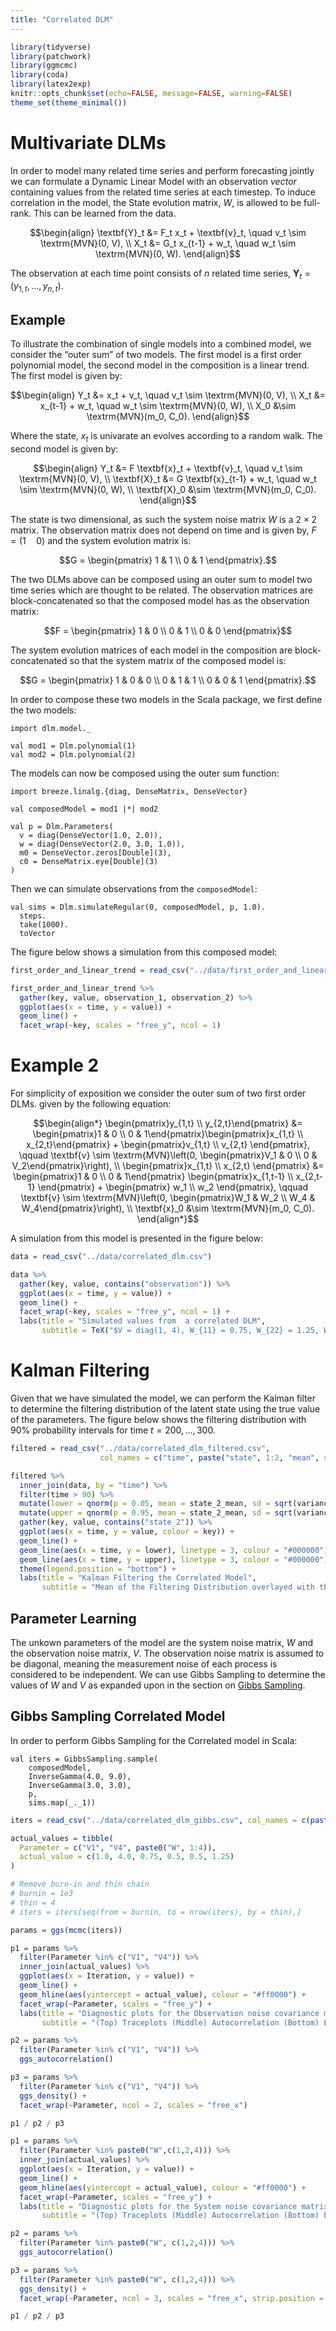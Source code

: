 ```yaml
---
title: "Correlated DLM"
---
```


```r
library(tidyverse)
library(patchwork)
library(ggmcmc)
library(coda)
library(latex2exp)
knitr::opts_chunk$set(echo=FALSE, message=FALSE, warning=FALSE)
theme_set(theme_minimal())
```

# Multivariate DLMs

In order to model many related time series and perform forecasting jointly we can formulate a Dynamic Linear Model with an observation *vector* containing values from the related time series at each timestep. To induce correlation in the model, the State evolution matrix, $W$, is allowed to be full-rank. This can be learned from the data.

$$\begin{align}
\textbf{Y}_t &= F_t x_t + \textbf{v}_t, \quad v_t \sim \textrm{MVN}(0, V), \\
X_t &= G_t x_{t-1} + w_t, \quad w_t \sim \textrm{MVN}(0, W).
\end{align}$$

The observation at each time point consists of $n$ related time series, $\textbf{Y}_t = (y_{1,t},\dots,y_{n,t})$.

## Example

To illustrate the combination of single models into a combined model, we consider the "outer sum" of two models. The first model is a first order polynomial model, the second model in the composition is a linear trend. The first model is given by:

$$\begin{align}
Y_t &= x_t + v_t, \quad v_t \sim \textrm{MVN}(0, V), \\
X_t &= x_{t-1} + w_t, \quad w_t \sim \textrm{MVN}(0, W), \\
X_0 &\sim \textrm{MVN}(m_0, C_0).
\end{align}$$

Where the state, $x_t$ is univarate an evolves according to a random walk. The second model is given by: 

$$\begin{align}
Y_t &= F \textbf{x}_t + \textbf{v}_t, \quad v_t \sim \textrm{MVN}(0, V), \\
\textbf{X}_t &= G \textbf{x}_{t-1} + w_t, \quad w_t \sim \textrm{MVN}(0, W), \\
\textbf{X}_0 &\sim \textrm{MVN}(m_0, C_0).
\end{align}$$

The state is two dimensional, as such the system noise matrix $W$ is a $2 \times 2$ matrix. The observation matrix does not depend on time and is given by, $F = (1 \quad 0)$ and the system evolution matrix is:

$$G = \begin{pmatrix} 
1 & 1 \\
0 & 1
\end{pmatrix}.$$

The two DLMs above can be composed using an outer sum to model two time series which are thought to be related. The observation matrices are block-concatenated so that the composed model has as the observation matrix: 

$$F = \begin{pmatrix} 
1 & 0 \\
0 & 1 \\
0 & 0
\end{pmatrix}$$ 

The system evolution matrices of each model in the composition are block-concatenated so that the system matrix of the composed model is:

$$G = \begin{pmatrix} 
1 & 0 & 0 \\
0 & 1 & 1 \\
0 & 0 & 1
\end{pmatrix}.$$

In order to compose these two models in the Scala package, we first define the two models:

```tut:silent
import dlm.model._

val mod1 = Dlm.polynomial(1)
val mod2 = Dlm.polynomial(2)
```

The models can now be composed using the outer sum function:

```tut:silent
import breeze.linalg.{diag, DenseMatrix, DenseVector}

val composedModel = mod1 |*| mod2

val p = Dlm.Parameters(
  v = diag(DenseVector(1.0, 2.0)), 
  w = diag(DenseVector(2.0, 3.0, 1.0)),
  m0 = DenseVector.zeros[Double](3), 
  c0 = DenseMatrix.eye[Double](3)
)
```

Then we can simulate observations from the `composedModel`:

```tut:silent
val sims = Dlm.simulateRegular(0, composedModel, p, 1.0).
  steps.
  take(1000).
  toVector
```

The figure below shows a simulation from this composed model:

```r
first_order_and_linear_trend = read_csv("../data/first_order_and_linear_trend.csv")

first_order_and_linear_trend %>%
  gather(key, value, observation_1, observation_2) %>%
  ggplot(aes(x = time, y = value)) +
  geom_line() +
  facet_wrap(~key, scales = "free_y", ncol = 1)
```

# Example 2

For simplicity of exposition we consider the outer sum of two first order DLMs. given by the following equation:

$$\begin{align*}
\begin{pmatrix}y_{1,t} \\ y_{2,t}\end{pmatrix} &= \begin{pmatrix}1 & 0 \\ 0 & 1\end{pmatrix}\begin{pmatrix}x_{1,t} \\ x_{2,t}\end{pmatrix} + \begin{pmatrix}v_{1,t} \\ v_{2,t} \end{pmatrix}, \qquad \textbf{v} \sim \textrm{MVN}\left(0, \begin{pmatrix}V_1 & 0 \\ 0 & V_2\end{pmatrix}\right), \\
\begin{pmatrix}x_{1,t} \\ x_{2,t} \end{pmatrix} &= \begin{pmatrix}1 & 0 \\ 0 & 1\end{pmatrix} \begin{pmatrix}x_{1,t-1} \\ x_{2,t-1} \end{pmatrix} + \begin{pmatrix} w_1 \\ w_2 \end{pmatrix}, \qquad \textbf{v} \sim \textrm{MVN}\left(0, \begin{pmatrix}W_1 & W_2 \\ W_4 & W_4\end{pmatrix}\right), \\
\textbf{x}_0 &\sim \textrm{MVN}(m_0, C_0).
\end{align*}$$

A simulation from this model is presented in the figure below:

```r
data = read_csv("../data/correlated_dlm.csv")

data %>%
  gather(key, value, contains("observation")) %>%
  ggplot(aes(x = time, y = value)) +
  geom_line() +
  facet_wrap(~key, scales = "free_y", ncol = 1) +
  labs(title = "Simulated values from  a correlated DLM",
       subtitle = TeX("$V = diag(1, 4), W_{11} = 0.75, W_{22} = 1.25, W_{21} = 0.5$"))
```

# Kalman Filtering

Given that we have simulated the model, we can perform the Kalman filter to determine the filtering distribution of the latent state using the true value of the parameters. The figure below shows the filtering distribution with 90% probability intervals for time $t = 200, \dots , 300$.

```r
filtered = read_csv("../data/correlated_dlm_filtered.csv", 
                    col_names = c("time", paste("state", 1:2, "mean", sep = "_"), paste("variance", 1:2, sep = "_")))

filtered %>%
  inner_join(data, by = "time") %>%
  filter(time > 90) %>%
  mutate(lower = qnorm(p = 0.05, mean = state_2_mean, sd = sqrt(variance_2))) %>%
  mutate(upper = qnorm(p = 0.95, mean = state_2_mean, sd = sqrt(variance_2))) %>%
  gather(key, value, contains("state_2")) %>%
  ggplot(aes(x = time, y = value, colour = key)) +
  geom_line() +
  geom_line(aes(x = time, y = lower), linetype = 3, colour = "#000000") +
  geom_line(aes(x = time, y = upper), linetype = 3, colour = "#000000") +
  theme(legend.position = "bottom") +
  labs(title = "Kalman Filtering the Correlated Model",
       subtitle = "Mean of the Filtering Distribution overlayed with the actual simulated state with 90% probability intervals")
```


## Parameter Learning

The unkown parameters of the model are the system noise matrix, $W$ and the observation noise matrix, $V$. The observation noise matrix is assumed to be diagonal, meaning the measurement noise of each process is considered to be independent. We can use Gibbs Sampling to determine the values of $W$ and $V$ as expanded upon in the section on [Gibbs Sampling](gibbs_sampling.html).

## Gibbs Sampling Correlated Model

In order to perform Gibbs Sampling for the Correlated model in Scala:

```tut:silent
val iters = GibbsSampling.sample(
    composedModel, 
    InverseGamma(4.0, 9.0), 
    InverseGamma(3.0, 3.0), 
    p, 
    sims.map(_._1))
```

```r
iters = read_csv("../data/correlated_dlm_gibbs.csv", col_names = c(paste0("V", 1:4), paste0("W", 1:4)))

actual_values = tibble(
  Parameter = c("V1", "V4", paste0("W", 1:4)),
  actual_value = c(1.0, 4.0, 0.75, 0.5, 0.5, 1.25)
)

# Remove burn-in and thin chain
# burnin = 1e3
# thin = 4
# iters = iters[seq(from = burnin, to = nrow(iters), by = thin),]

params = ggs(mcmc(iters))

p1 = params %>%
  filter(Parameter %in% c("V1", "V4")) %>%
  inner_join(actual_values) %>%
  ggplot(aes(x = Iteration, y = value)) +
  geom_line() +
  geom_hline(aes(yintercept = actual_value), colour = "#ff0000") +
  facet_wrap(~Parameter, scales = "free_y") +
  labs(title = "Diagnostic plots for the Observation noise covariance matrix",
       subtitle = "(Top) Traceplots (Middle) Autocorrelation (Bottom) Empirical density")

p2 = params %>% 
  filter(Parameter %in% c("V1", "V4")) %>%
  ggs_autocorrelation()

p3 = params %>% 
  filter(Parameter %in% c("V1", "V4")) %>%
  ggs_density() +
  facet_wrap(~Parameter, ncol = 2, scales = "free_x")

p1 / p2 / p3
```

```r
p1 = params %>%
  filter(Parameter %in% paste0("W",c(1,2,4))) %>%
  inner_join(actual_values) %>%
  ggplot(aes(x = Iteration, y = value)) +
  geom_line() +
  geom_hline(aes(yintercept = actual_value), colour = "#ff0000") +
  facet_wrap(~Parameter, scales = "free_y") +
  labs(title = "Diagnostic plots for the System noise covariance matrix",
       subtitle = "(Top) Traceplots (Middle) Autocorrelation (Bottom) Empirical density")

p2 = params %>%
  filter(Parameter %in% paste0("W", c(1,2,4))) %>%
  ggs_autocorrelation()

p3 = params %>% 
  filter(Parameter %in% paste0("W", c(1,2,4))) %>%
  ggs_density() +
  facet_wrap(~Parameter, ncol = 3, scales = "free_x", strip.position = "right")

p1 / p2 / p3
```